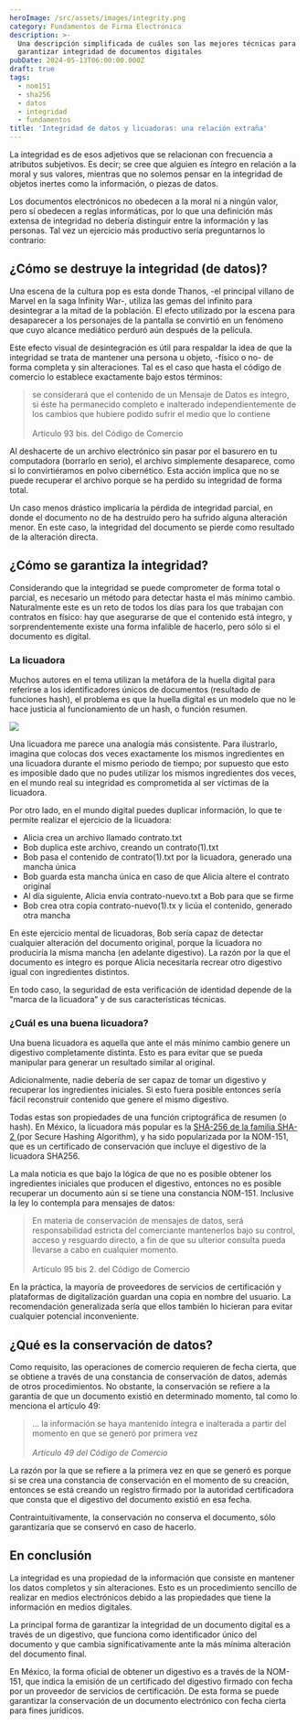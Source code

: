 ```yaml
---
heroImage: /src/assets/images/integrity.png
category: Fundamentos de Firma Electrónica
description: >-
  Una descripción simplificada de cuáles son las mejores técnicas para
  garantizar integridad de documentos digitales
pubDate: 2024-05-13T06:00:00.000Z
draft: true
tags:
  - nom151
  - sha256
  - datos
  - integridad
  - fundamentos
title: 'Integridad de datos y licuadoras: una relación extraña'
---
```


La integridad es de esos adjetivos que se relacionan con frecuencia a atributos subjetivos. Es decir; se cree que alguien es íntegro en relación a la moral y sus valores, mientras que no solemos pensar en la integridad de objetos inertes como la información, o piezas de datos.

Los documentos electrónicos no obedecen a la moral ni a ningún valor, pero sí obedecen a reglas informáticas, por lo que una definición más extensa de integridad no debería distinguir entre la información y las personas. Tal vez un ejercicio más productivo sería preguntarnos lo contrario:

## ¿Cómo se destruye la integridad (de datos)?

Una escena de la cultura pop es esta donde Thanos, -el principal villano de Marvel en la saga Infinity War-, utiliza las gemas del infinito para desintegrar a la mitad de la población. El efecto utilizado por la escena para desaparecer a los personajes de la pantalla se convirtió en un fenómeno que cuyo alcance mediático perduró aún después de la película.

Este efecto visual de desintegración es útil para respaldar la idea de que la integridad se trata de mantener una persona u objeto, -físico o no- de forma completa y sin alteraciones. Tal es el caso que hasta el código de comercio lo establece exactamente bajo estos términos:

> se considerará que el contenido de un Mensaje de Datos es íntegro, si éste ha permanecido completo e inalterado independientemente de los cambios que hubiere podido sufrir el medio que lo contiene\
> \
> Artículo 93 bis. del Código de Comercio

Al deshacerte de un archivo electrónico sin pasar por el basurero en tu computadora (borrarlo en serio), el archivo simplemente desaparece, como si lo convirtiéramos en polvo cibernético. Esta acción implica que no se puede recuperar el archivo porque se ha perdido su integridad de forma total.

Un caso menos drástico implicaría la pérdida de integridad parcial, en donde el documento no de ha destruído pero ha sufrido alguna alteración menor. En este caso, la integridad del documento se pierde como resultado de la alteración directa.

## ¿Cómo se garantiza la integridad?

Considerando que la integridad se puede comprometer de forma total o parcial, es necesario un método para detectar hasta el más mínimo cambio. Naturalmente este es un reto de todos los días para los que trabajan con contratos en físico: hay que asegurarse de que el contenido está íntegro, y sorprendentemente existe una forma infalible de hacerlo, pero sólo si el documento es digital.

### La licuadora

Muchos autores en el tema utilizan la metáfora de la huella digital para referirse a los identificadores únicos de documentos (resultado de funciones hash), el problema es que la huella digital es un modelo que no le hace justicia al funcionamiento de un hash, o función resumen.

![](/src/assets/images/ernestognw_two_blenders_with_blue_content._The_content_in_each__72410004-230c-42ec-8437-4e05f6856de4.png)

Una licuadora me parece una analogía más consistente. Para ilustrarlo, imagina que colocas dos veces exactamente los mismos ingredientes en una licuadora durante el mismo periodo de tiempo; por supuesto que esto es imposible dado que no pudes utilizar los mismos ingredientes dos veces, en el mundo real su integridad es comprometida al ser víctimas de la licuadora.

Por otro lado, en el mundo digital puedes duplicar información, lo que te permite realizar el ejercicio de la licuadora:

* Alicia crea un archivo llamado contrato.txt
* Bob duplica este archivo, creando un contrato(1).txt
* Bob pasa el contenido de contrato(1).txt por la licuadora, generado una mancha única 
* Bob guarda esta mancha única en caso de que Alicia altere el contrato original
* Al día siguiente, Alicia envía contrato-nuevo.txt a Bob para que se firme
* Bob crea otra copia contrato-nuevo(1).tx y licúa el contenido, generado otra mancha

En este ejercicio mental de licuadoras, Bob sería capaz de detectar cualquier alteración del documento original, porque la licuadora no produciría la misma mancha (en adelante digestivo). La razón por la que el documento es íntegro es porque Alicia necesitaría recrear otro digestivo igual con ingredientes distintos.

En todo caso, la seguridad de esta verificación de identidad depende de la "marca de la licuadora" y de sus características técnicas.

### ¿Cuál es una buena licuadora?

Una buena licuadora es aquella que ante el más mínimo cambio genere un digestivo completamente distinta. Esto es para evitar que se pueda manipular para generar un resultado similar al original.

Adicionalmente, nadie debería de ser capaz de tomar un digestivo y recuperar los ingredientes iniciales. Si esto fuera posible entonces sería fácil reconstruir contenido que genere el mismo digestivo.

Todas estas son propiedades de una función criptográfica de resumen (o hash). En México, la licuadora más popular es la [SHA-256 de la familia SHA-2 ](https://es.wikipedia.org/wiki/SHA-2)(por Secure Hashing Algorithm), y ha sido popularizada por la NOM-151, que es un certificado de conservación que incluye el digestivo de la licuadora SHA256.

La mala noticia es que bajo la lógica de que no es posible obtener los ingredientes iniciales que producen el digestivo, entonces no es posible recuperar un documento aún si se tiene una constancia NOM-151. Inclusive la ley lo contempla para mensajes de datos:

> En materia de conservación de mensajes de datos, será responsabilidad estricta del comerciante mantenerlos bajo su control, acceso y resguardo directo, a fin de que su ulterior consulta pueda llevarse a cabo en cualquier momento.\
> \
> Artículo 95 bis 2. del Código de Comercio

En la práctica, la mayoría de proveedores de servicios de certificación y plataformas de digitalización guardan una copia en nombre del usuario. La recomendación generalizada sería que ellos también lo hicieran para evitar cualquier potencial inconveniente.

## ¿Qué es la conservación de datos?

Como requisito, las operaciones de comercio requieren de fecha cierta, que se obtiene a través de una constancia de conservación de datos, además de otros procedimientos. No obstante, la conservación se refiere a la garantía de que un documento existió en determinado momento, tal como lo menciona el artículo 49:

> ... la información se haya mantenido íntegra e inalterada a partir del momento en que se generó por primera vez\
> \
> *Artículo 49 del Código de Comercio*

La razón por la que se refiere a la primera vez en que se generó es porque si se crea una constancia de conservación en el momento de su creación, entonces se está creando un registro firmado por la autoridad certificadora que consta que el digestivo del documento existió en esa fecha.

Contraintuitivamente, la conservación no conserva el documento, sólo garantizaría que se conservó en caso de hacerlo.

## En conclusión

La integridad es una propiedad de la información que consiste en mantener los datos completos y sin alteraciones. Esto es un procedimiento sencillo de realizar en medios electrónicos debido a las propiedades que tiene la información en medios digitales.

La principal forma de garantizar la integridad de un documento digital es a través de un digestivo, que funciona como identificador único del documento y que cambia significativamente ante la más mínima alteración del documento final.

En México, la forma oficial de obtener un digestivo es a través de la NOM-151, que indica la emisión de un certificado del digestivo firmado con fecha por un proveedor de servicios de certificación. De esta forma se puede garantizar la conservación de un documento electrónico con fecha cierta para fines jurídicos. 
